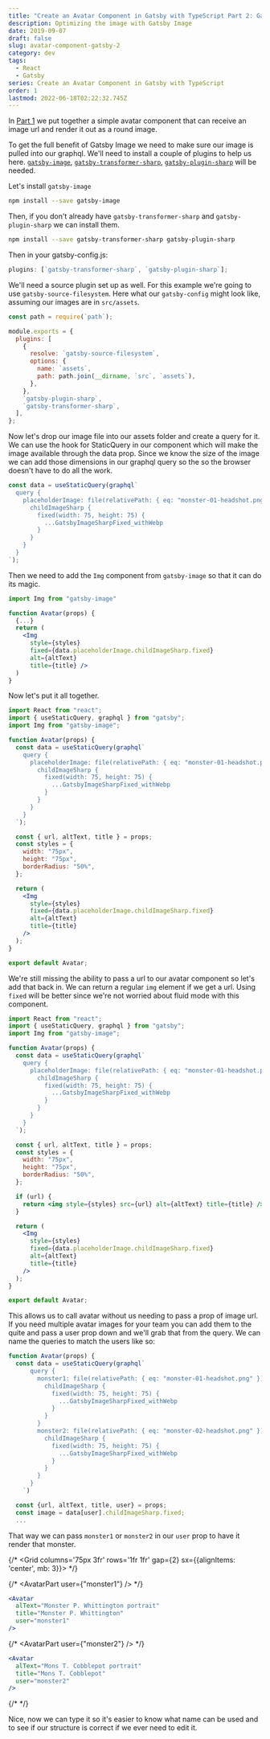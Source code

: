 ```yaml
---
title: "Create an Avatar Component in Gatsby with TypeScript Part 2: Gatsby Image"
description: Optimizing the image with Gatsby Image
date: 2019-09-07
draft: false
slug: avatar-component-gatsby-2
category: dev
tags:
  - React
  - Gatsby
series: Create an Avatar Component in Gatsby with TypeScript
order: 1
lastmod: 2022-06-18T02:22:32.745Z
---
```


In <a href='/blog/avatar-component-gatsby-1'>Part 1</a> we put together a simple avatar component that can receive an image url and render it out as a round image.

To get the full benefit of Gatsby Image we need to make sure our image is pulled into our graphql. We'll need to install a couple of plugins to help us here. [`gatsby-image`](https://www.gatsbyjs.org/packages/gatsby-image), [`gatsby-transformer-sharp`](https://www.gatsbyjs.org/packages/gatsby-transformer-sharp), [`gatsby-plugin-sharp`](https://www.gatsbyjs.org/packages/gatsby-plugin-sharp) will be needed.

Let's install `gatsby-image`

```bash
npm install --save gatsby-image
```

Then, if you don't already have `gatsby-transformer-sharp` and `gatsby-plugin-sharp` we can install them.

```bash
npm install --save gatsby-transformer-sharp gatsby-plugin-sharp
```

Then in your gatsby-config.js:

```js title='happy'
plugins: [`gatsby-transformer-sharp`, `gatsby-plugin-sharp`];
```

We'll need a source plugin set up as well. For this example we're going to use `gatsby-source-filesystem`. Here what our `gatsby-config` might look like, assuming our images are in `src/assets`.

```js
const path = require(`path`);

module.exports = {
  plugins: [
    {
      resolve: `gatsby-source-filesystem`,
      options: {
        name: `assets`,
        path: path.join(__dirname, `src`, `assets`),
      },
    },
    `gatsby-plugin-sharp`,
    `gatsby-transformer-sharp`,
  ],
};
```

Now let's drop our image file into our assets folder and create a query for it. We can use the hook for StaticQuery in our component which will make the image available through the data prop. Since we know the size of the image we can add those dimensions in our graphql query so the so the browser doesn't have to do all the work.

```jsx
const data = useStaticQuery(graphql`
  query {
    placeholderImage: file(relativePath: { eq: "monster-01-headshot.png" }) {
      childImageSharp {
        fixed(width: 75, height: 75) {
          ...GatsbyImageSharpFixed_withWebp
        }
      }
    }
  }
`);
```

Then we need to add the `Img` component from `gatsby-image` so that it can do its magic.

```jsx
import Img from "gatsby-image"

function Avatar(props) {
  {...}
  return (
    <Img
      style={styles}
      fixed={data.placeholderImage.childImageSharp.fixed}
      alt={altText}
      title={title} />
  )
}
```

Now let's put it all together.

```jsx
import React from "react";
import { useStaticQuery, graphql } from "gatsby";
import Img from "gatsby-image";

function Avatar(props) {
  const data = useStaticQuery(graphql`
    query {
      placeholderImage: file(relativePath: { eq: "monster-01-headshot.png" }) {
        childImageSharp {
          fixed(width: 75, height: 75) {
            ...GatsbyImageSharpFixed_withWebp
          }
        }
      }
    }
  `);

  const { url, altText, title } = props;
  const styles = {
    width: "75px",
    height: "75px",
    borderRadius: "50%",
  };

  return (
    <Img
      style={styles}
      fixed={data.placeholderImage.childImageSharp.fixed}
      alt={altText}
      title={title}
    />
  );
}

export default Avatar;
```

We're still missing the ability to pass a url to our avatar component so let's add that back in. We can return a regular `img` element if we get a url. Using `fixed` will be better since we're not worried about fluid mode with this component.

```jsx
import React from "react";
import { useStaticQuery, graphql } from "gatsby";
import Img from "gatsby-image";

function Avatar(props) {
  const data = useStaticQuery(graphql`
    query {
      placeholderImage: file(relativePath: { eq: "monster-01-headshot.png" }) {
        childImageSharp {
          fixed(width: 75, height: 75) {
            ...GatsbyImageSharpFixed_withWebp
          }
        }
      }
    }
  `);

  const { url, altText, title } = props;
  const styles = {
    width: "75px",
    height: "75px",
    borderRadius: "50%",
  };

  if (url) {
    return <img style={styles} src={url} alt={altText} title={title} />;
  }

  return (
    <Img
      style={styles}
      fixed={data.placeholderImage.childImageSharp.fixed}
      alt={altText}
      title={title}
    />
  );
}

export default Avatar;
```

This allows us to call avatar without us needing to pass a prop of image url. If you need multiple avatar images for your team you can add them to the quite and pass a user prop down and we'll grab that from the query. We can name the queries to match the users like so:

```jsx
function Avatar(props) {
  const data = useStaticQuery(graphql`
      query {
        monster1: file(relativePath: { eq: "monster-01-headshot.png" }) {
          childImageSharp {
            fixed(width: 75, height: 75) {
              ...GatsbyImageSharpFixed_withWebp
            }
          }
        }
        monster2: file(relativePath: { eq: "monster-02-headshot.png" }) {
          childImageSharp {
            fixed(width: 75, height: 75) {
              ...GatsbyImageSharpFixed_withWebp
            }
          }
        }
      }
    `)

  const {url, altText, title, user} = props;
  const image = data[user].childImageSharp.fixed;
  ...
```

That way we can pass `monster1` or `monster2` in our `user` prop to have it render that monster.

{/* <Grid columns='75px 3fr' rows='1fr 1fr' gap={2} sx={{alignItems: 'center', mb: 3}}> */}

{/* <AvatarPart user={"monster1"} /> */}

```jsx
<Avatar
  alText="Monster P. Whittington portrait"
  title="Monster P. Whittington"
  user="monster1"
/>
```

{/* <AvatarPart user={"monster2"} /> */}

```jsx
<Avatar
  alText="Mons T. Cobblepot portrait"
  title="Mons T. Cobblepot"
  user="monster2"
/>
```

{/* </Grid> */}

Nice, now we can type it so it's easier to know what name can be used and to see if our structure is correct if we ever need to edit it.
